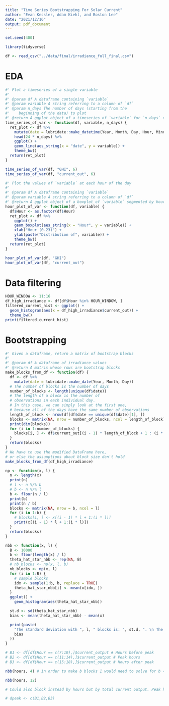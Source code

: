 ```yaml
---
title: "Time Series Bootstrapping For Solar Current"
author: "Evan Kessler, Adam Kiehl, and Boston Lee"
date: "2021/12/16"
output: pdf_document
---
```


```r
set.seed(400)
```

```r
library(tidyverse)
```

```r
df <- read_csv("../data/final/irradiance_full_final.csv")
```

# EDA

```r

#' Plot a timeseries of a single variable
#'
#' @param df A dataframe containing `variable`
#' @param variable A string referring to a column of `df`
#' @param n_days The number of days (starting from the
#'    beginning of the data) to plot
#' @return A ggplot object of a timeseries of `variable` for `n_days` days
time_series_of_var <- function(df, variable, n_days) {
  ret_plot <- df %>%
    mutate(date = lubridate::make_datetime(Year, Month, Day, Hour, Minute)) %>%
    head(24 * n_days) %>%
    ggplot() +
    geom_line(aes_string(x = "date", y = variable)) +
    theme_bw()
  return(ret_plot)
}

time_series_of_var(df, "GHI", 6)
time_series_of_var(df, "current_out", 6)
```

```r

#' Plot the values of `variable` at each hour of the day
#'
#' @param df A dataframe containing `variable`
#' @param variable A string referring to a column of `df`
#' @return A ggplot object of a boxplot of `variable` segmented by hour
hour_plot_of_var <- function(df, variable) {
  df$Hour <- as.factor(df$Hour)
  ret_plot <- df %>%
    ggplot() +
    geom_boxplot(aes_string(x = "Hour", y = variable)) +
    xlab("Hour (0-23)") +
    ylab(paste("Distribution of", variable)) +
    theme_bw()
  return(ret_plot)
}

hour_plot_of_var(df, "GHI")
hour_plot_of_var(df, "current_out")
```


# Data filtering

```r
HOUR_WINDOW <- 11:16
df_high_irradiance <- df[df$Hour %in% HOUR_WINDOW, ]
filtered_current_hist <- ggplot() +
  geom_histogram(aes(x = df_high_irradiance$current_out)) +
  theme_bw()
print(filtered_current_hist)
```

# Bootstrapping

```r

#' Given a dataframe, return a matrix of bootstrap blocks
#'
#' @param df A dataframe of irradiance values
#' @return A matrix whose rows are bootstrap blocks
make_blocks_from_df <- function(df) {
  df <- df %>%
    mutate(date = lubridate::make_date(Year, Month, Day))
  # The number of blocks is the number of days
  number_of_blocks <- length(unique(df$date))
  # The length of a block is the number of
  # observations in each individual day.
  # In this case, we can simply look at the first one,
  # because all of the days have the same number of observations
  length_of_block <- nrow(df[df$date == unique(df$date)[1], ])
  blocks <- matrix(NA, nrow = number_of_blocks, ncol = length_of_block)
  print(dim(blocks))
  for (i in 1:number_of_blocks) {
    blocks[i, ] <- df$current_out[(i - 1) * length_of_block + 1 : (i * length_of_block)]
  }
  return(blocks)
}
# We have to use the modified DataFrame here,
# or else the assumptions about block size don't hold
make_blocks_from_df(df_high_irradiance)

np <- function(x, l) {
  n <- length(x)
  print(n)
  # l <- n %/% b
  # b <- n %/% l
  b <- floor(n / l)
  print(b)
  print(n / b)
  blocks <- matrix(NA, nrow = b, ncol = l)
  for (i in 1:b) {
    # blocks[i, ] <- x[(i - 1) * l + 1:(i * l)]
    print(x[(i - 1) * l + 1:(i * l)])
  }
  return(blocks)
}

nbb <- function(x, l) {
  B <- 10000
  b <- floor(length(x) / l)
  theta_hat_star_nbb <- rep(NA, B)
  # nb_blocks <- np(x, l, b)
  nb_blocks <- np(x, l)
  for (i in 1:B) {
    # sample blocks
    idx <- sample(1:b, b, replace = TRUE)
    theta_hat_star_nbb[i] <- mean(x[idx, ])
  }
  ggplot() +
    geom_histogram(aes(theta_hat_star_nbb))

  st.d <- sd(theta_hat_star_nbb)
  bias <- mean(theta_hat_star_nbb) - mean(x)

  print(paste(
    "The standard deviation with ", l, " blocks is: ", st.d, ". \n The bias is: ",
    bias
  ))
}
```

```r
# B1 <- df[df$Hour == c(7:10),]$current_output # Hours before peak
# B2 <- df[df$Hour == c(11:14),]$current_output # Peak hours
# B3 <- df[df$Hour == c(15:18),]$current_output # Hours after peak

nbb(hours, 4) # in order to make b blocks I would need to solve for b = [n/l] (floor) where n is the length of our data and l is 4, so make nbb call l instead of b

nbb(hours, 12)

# Could also block instead by hours but by total current output. Peak hours would be a frame around the highest output and then hours before and after would coincide with that. This would cause the hours to potentially be different based on the season/month as months that get dark earlier could see peak hours earlier in the day.

# dpeak <- c(B1,B2,B3)
```
